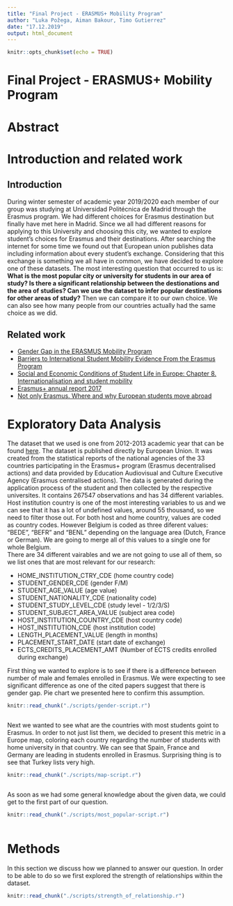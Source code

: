 ```yaml
---
title: "Final Project - ERASMUS+ Mobility Program"
author: "Luka Požega, Aiman Bakour, Timo Gutierrez"
date: "17.12.2019"
output: html_document
---
```


```r
knitr::opts_chunk$set(echo = TRUE)
```

# Final Project - ERASMUS+ Mobility Program

# Abstract

# Introduction and related work
## Introduction
During winter semester of academic year 2019/2020 each member of our group was studying at Universidad Politécnica de Madrid through the Erasmus program. We had different choices for Erasmus destination but finally have met here in Madrid. Since we all had different reasons for applying to this University and choosing this city, we wanted to explore student's choices for Erasmus and their destinations. After searching the internet for some time we found out that European union publishes data including information about every student's exchange. Considering that this exchange is something we all have in common, we have decided to explore one of these datasets. The most interesting question that occurred to us is: **What is the most popular city or university for students in our area of study? Is there a significant relationship between the destionations and the area of studies? Can we use the dataset to infer popular destinations for other areas of study?** Then we can compare it to our own choice. We can also see how many people from our countries actually had the same choice as we did.

## Related work
* [Gender Gap in the ERASMUS Mobility Program](https://www.ncbi.nlm.nih.gov/pmc/articles/PMC4762674/)
* [Barriers to International Student Mobility Evidence From the Erasmus Program](https://www.researchgate.net/publication/258134759_Barriers_to_International_Student_Mobility_Evidence_From_the_Erasmus_Program)
* [Social and Economic Conditions of Student Life in Europe: Chapter 8. Internationalisation and student mobility](https://books.google.es/books?id=E5EBLiBIFrEC&pg=PA130&lpg=PA130&dq=student+mobility+dataset+project&source=bl&ots=L4hMMvLoUQ&sig=ACfU3U1Lx9TTlmDVVE2E6r6tOK1hGRMjrQ&hl=hr&sa=X&ved=2ahUKEwicj_X51dXlAhVNXRoKHfYtCooQ6AEwCXoECAoQAQ#v=onepage&q=student%20mobility%20dataset%20project&f=false)
* [Erasmus+ annual report 2017](https://op.europa.eu/en/publication-detail/-/publication/4e5c3e1c-1f0b-11e9-8d04-01aa75ed71a1)
* [Not only Erasmus. Where and why European students move abroad](https://www.europeandatajournalism.eu/eng/News/Data-news/Not-only-Erasmus.-Where-and-why-European-students-move-abroad)

# Exploratory Data Analysis

The dataset that we used is one from 2012-2013 academic year that can be found [here](https://data.europa.eu/euodp/en/data/dataset/erasmus-mobility-statistics-2012-13). The dataset is published directly by European Union. It was created from the statistical reports of the national agencies of the 33 countries participating in the Erasmus+ program (Erasmus decentralised actions) and data provided by Education Audiovisual and Culture Executive Agency (Erasmus centralised actions). The data is generated during the application process of the student and then collected by the respective universites. It contains 267547 observations and has 34 different variables.  
Host institution country is one of the most interesting variables to us and we can see that it has a lot of undefined values, around 55 thousand, so we need to filter those out. For both host and home country, values are coded as country codes. However Belgium is coded as three diferent values: "BEDE", "BEFR" and "BENL" depending on the language area (Dutch, France or German). We are going to merge all of this values to a single one for whole Belgium.  
There are 34 different vairables and we are not going to use all of them, so we list ones that are most relevant for our research:

* HOME_INSTITUTION_CTRY_CDE (home country code)
* STUDENT_GENDER_CDE (gender F/M)
* STUDENT_AGE_VALUE (age value)
* STUDENT_NATIONALITY_CDE (nationality code)
* STUDENT_STUDY_LEVEL_CDE (study level - 1/2/3/S)
* STUDENT_SUBJECT_AREA_VALUE (subject area code)
* HOST_INSTITUTION_COUNTRY_CDE (host country code)
* HOST_INSTITUTION_CDE (host institution code)
* LENGTH_PLACEMENT_VALUE (length in months)
* PLACEMENT_START_DATE (start date of exchange)
* ECTS_CREDITS_PLACEMENT_AMT (Number of ECTS credits enrolled during exchange)

First thing we wanted to explore is to see if there is a difference between number of male and females enrolled in Erasmus. We were expecting to see significant difference as one of the cited papers suggest that there is gender gap. Pie chart we presented here to confirm this assumption. 


```r
knitr::read_chunk("./scripts/gender-script.r")
```


```r
```


Next we wanted to see what are the countries with most students goint to Erasmus. In order to not just list them, we decided to present this metric in a Europe map, coloring each country regarding the number of students with home university in that country. We can see that Spain, France and Germany are leading in students enrolled in Erasmus. Surprising thing is to see that Turkey lists very high.


```r
knitr::read_chunk("./scripts/map-script.r")
```

```r
```


As soon as we had some general knowledge about the given data, we could get to the first part of our question. 
```r
knitr::read_chunk("./scripts/most_popular-script.r")
```

```r

```



# Methods
In this section we discuss how we planned to answer our question. In order to be able to do so we first explored the strength of relationships within the dataset. 

<!-- Try to assess relationships with regression  -->
<!-- Problem Subject is only one variable how do we argue using more then that -->

```r
knitr::read_chunk("./scripts/strength_of_relationship.r")
```

```r
```


<!-- We can try to learn a cluster for predicting destinations -->
<!-- Problem Subject is only one variable how do we argue using more then that -->